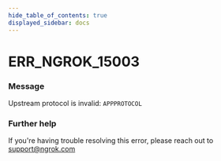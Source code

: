```yaml
---
hide_table_of_contents: true
displayed_sidebar: docs
---
```



# ERR_NGROK_15003

### Message
Upstream protocol is invalid: `APPPROTOCOL`

<ErrorDetails error='err_ngrok_15003' />


### Further help
If you're having trouble resolving this error, please reach out to [support@ngrok.com](mailto:support@ngrok.com?subject=Help%20with%20ERR_NGROK_15003)

